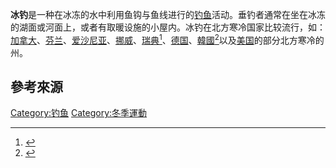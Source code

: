 {{expand|time=2018-12-04T06:20:23+00:00}}
'''冰钓'''是一种在冰冻的水中利用鱼钩与鱼线进行的[[钓鱼|钓鱼]]活动。垂钓者通常在坐在冰冻的湖面或河面上，或者有取暖设施的小屋内。冰钓在北方寒冷国家比较流行，如：[[加拿大|加拿大]]、[[芬兰|芬兰]]、[[爱沙尼亚|爱沙尼亚]]、[[挪威|挪威]]、[[瑞典|瑞典]]<ref>{{cite web |author1=王赵童、刘佳 |title=冰旅馆： 瑞典旅游的金字招牌 |url=http://travel.people.com.cn/n1/2017/0204/c41570-29057047.html |publisher=人民網 |accessdate=2019-01-03 |archive-date=2019-01-04 |archive-url=https://web.archive.org/web/20190104072821/http://travel.people.com.cn/n1/2017/0204/c41570-29057047.html |dead-url=no }}</ref>、[[德国|德国]]、[[韓國|韓國]]<ref>{{cite web |author1=王天中 |title=觀光冰釣樂！幫外國人作弊保證不摃龜的韓國「冰上釣魚」 |url=https://udn.com/news/story/7172/3013783 |publisher=聯合新聞網 |accessdate=2019-01-03 |archive-date=2019-01-04 |archive-url=https://web.archive.org/web/20190104021630/https://udn.com/news/story/7172/3013783 |dead-url=no }}</ref>以及[[美国|美国]]的部分北方寒冷的州。

== 參考來源 ==
{{reflist}}

[[Category:钓鱼|Category:钓鱼]]
[[Category:冬季運動|Category:冬季運動]]